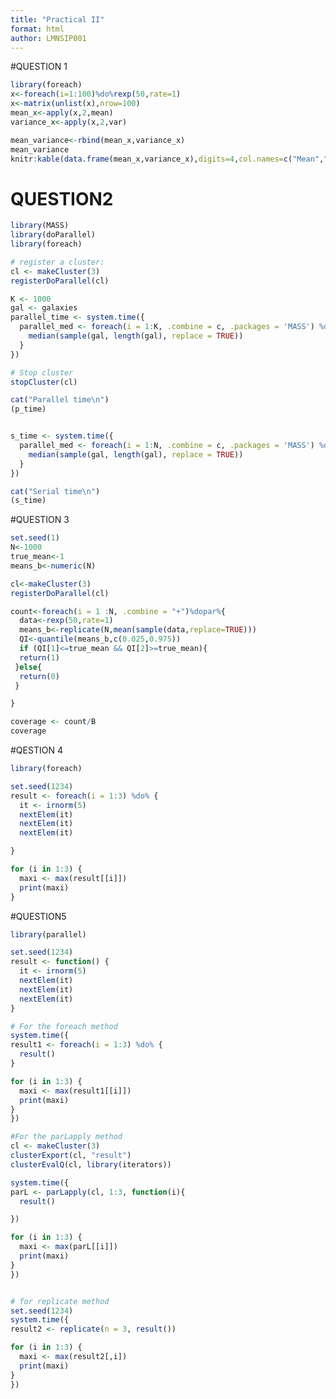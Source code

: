---
title: "Practical II"
format: html
author: LMNSIP001
---

#QUESTION 1

```{r}
library(foreach)
x<-foreach(i=1:100)%do%rexp(50,rate=1)
x<-matrix(unlist(x),nrow=100)
mean_x<-apply(x,2,mean)
variance_x<-apply(x,2,var)

mean_variance<-rbind(mean_x,variance_x)
mean_variance
knitr:kable(data.frame(mean_x,variance_x),digits=4,col.names=c("Mean","Variance"))
```

# QUESTION2

```{r}
library(MASS)        
library(doParallel) 
library(foreach)     

# register a cluster:
cl <- makeCluster(3)
registerDoParallel(cl)

K <- 1000
gal <- galaxies
parallel_time <- system.time({
  parallel_med <- foreach(i = 1:K, .combine = c, .packages = 'MASS') %dopar% {
    median(sample(gal, length(gal), replace = TRUE))
  }
})

# Stop cluster
stopCluster(cl)

cat("Parallel time\n")
(p_time)


s_time <- system.time({
  parallel_med <- foreach(i = 1:N, .combine = c, .packages = 'MASS') %do% {
    median(sample(gal, length(gal), replace = TRUE))
  }
})

cat("Serial time\n")
(s_time)
```

#QUESTION 3

```{r}
set.seed(1)
N<-1000
true_mean<-1
means_b<-numeric(N)

cl<-makeCluster(3)
registerDoParallel(cl)

count<-foreach(i = 1 :N, .combine = "+")%dopar%{
  data<-rexp(50,rate=1)
  means_b<-replicate(N,mean(sample(data,replace=TRUE)))
  QI<-quantile(means_b,c(0.025,0.975))
  if (QI[1]<=true_mean && QI[2]>=true_mean){
  return(1) 
 }else{
  return(0)
 }

}

coverage <- count/B
coverage
```

#QESTION 4
```{r}
library(foreach)

set.seed(1234)
result <- foreach(i = 1:3) %do% {
  it <- irnorm(5)
  nextElem(it)
  nextElem(it)
  nextElem(it)

}

for (i in 1:3) {
  maxi <- max(result[[i]])
  print(maxi)
}

```

#QUESTION5
```{r}
library(parallel)

set.seed(1234)
result <- function() {
  it <- irnorm(5)
  nextElem(it)
  nextElem(it)
  nextElem(it)
}

# For the foreach method
system.time({
result1 <- foreach(i = 1:3) %do% {
  result()
}

for (i in 1:3) {
  maxi <- max(result1[[i]])
  print(maxi)
}
})

#For the parLapply method
cl <- makeCluster(3)
clusterExport(cl, "result")
clusterEvalQ(cl, library(iterators))

system.time({
parL <- parLapply(cl, 1:3, function(i){
  result()

})

for (i in 1:3) {
  maxi <- max(parL[[i]])
  print(maxi)
}
})


# for replicate method
set.seed(1234)
system.time({
result2 <- replicate(n = 3, result())

for (i in 1:3) {
  maxi <- max(result2[,i])
  print(maxi)
}
})

```

